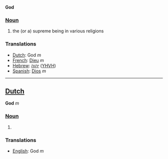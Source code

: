 '''God'''

===[[Noun]]===

#the (or a) supreme being in various religions

===Translations===
*[[Dutch]]: God ''m''
*[[French]]: [[Dieu]] ''m''
*[[Hebrew]]: [[יהוה]] ([[YHVH]])
*[[Spanish]]: [[Dios]] ''m''
----
==[[Dutch]]==

'''God''' ''m''

===[[Noun]]===

#

===Translations===
*[[English]]: God ''m''